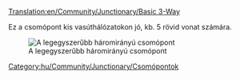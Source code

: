 [[Translation:en/Community/Junctionary/Basic 3-Way]]
{{hu/Community/Junctionary/Csomópontmenü}}

Ez a csomópont kis vasúthálózatokon jó, kb. 5 rövid vonat számára.

[[File:en/Community/Junctionary/3way basic3.png|none|frame|A legegyszerűbb háromirányú csomópont]]

{{hu/Community/Junctionary/Csomópontok tulajdonságai|Olcsó|0|0|0|1|0|0|1|1|0|0|0||Lerobbant vonat az egész csomópontot megállítja.|
*Csak egy vonatot tud egyszerre kezelni (Kivéve, ha [[hu/Manual/Jelzők#utvonaljelzok|útvonaljelzőt]] használsz).
*Visszahathat. 
}}

[[Category:hu/Community/Junctionary/Csomópontok]]